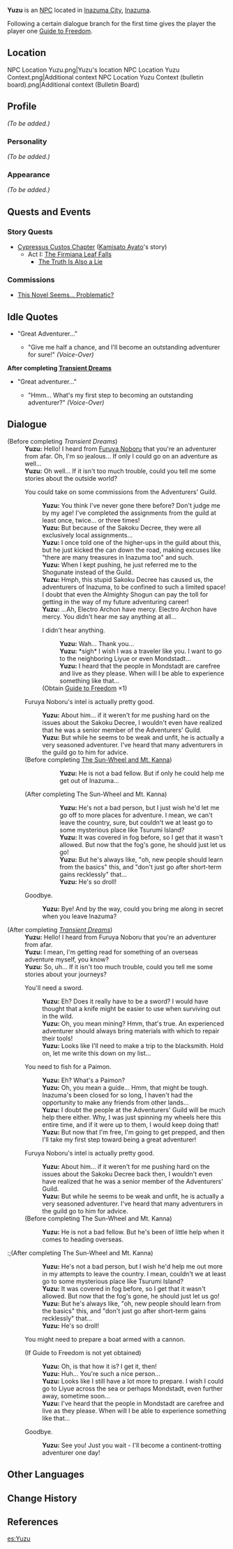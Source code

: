 {{Meta
<!-- REMOVE THIS TEMPLATE AFTER ADDING MISSING INFO -->
|missing_NPC_profile  = yes
}}
{{Character Infobox
|type             = NPC
|image            = NPC Yuzu.png
|region           = Inazuma
|affiliation      = Adventurers' Guild
|title            = Adventurer
|voiceEN          = [[imdb:nm3158889|Jennifer Sun Bell]]<ref name="Jennifer Sun Bell">Twitter: [https://twitter.com/jennifersunbell/status/1477077136938659840 EN VA Self Announcement]</ref>
|dialoguereward   = {{card|Guide to Freedom|1}}
}}
'''Yuzu''' {{Lang|ja=柚子}} is an [[NPC]] located in [[Inazuma City]], [[Inazuma]].

Following a certain dialogue branch for the first time gives the player the player one [[Guide to Freedom]].

==Location==
<gallery hideaddbutton="true" captionalign="center">
NPC Location Yuzu.png|Yuzu's location
NPC Location Yuzu Context.png|Additional context
NPC Location Yuzu Context (bulletin board).png|Additional context (Bulletin Board)
</gallery>

==Profile==
<!-- detailed story/lore information goes here -->
''(To be added.)''

===Personality===
''(To be added.)''

===Appearance===
''(To be added.)''

==Quests and Events==
===Story Quests===
* [[Cypressus Custos Chapter]] ([[Kamisato Ayato]]'s story)
** Act I: [[The Firmiana Leaf Falls]]
*** [[The Truth Is Also a Lie]]
===Commissions===
*[[This Novel Seems... Problematic?]]

==Idle Quotes==
* "Great Adventurer..." {{verify}}
**{{A|VO Yuzu 01.ogg}} "Give me half a chance, and I'll become an outstanding adventurer for sure!" ''(Voice-Over)''

'''After completing [[Transient Dreams]]'''
* "Great adventurer..."
**{{A|VO Yuzu 02.ogg}} "Hmm... What's my first step to becoming an outstanding adventurer?" ''(Voice-Over)''

==Dialogue==
{{Dialogue start}}
;(Before completing ''Transient Dreams'')
:'''Yuzu:''' Hello! I heard from [[Furuya Noboru]] that you're an adventurer from afar. Oh, I'm so jealous... If only I could go on an adventure as well...
:'''Yuzu:''' Oh well... If it isn't too much trouble, could you tell me some stories about the outside world?
:{{DIcon}} You could take on some commissions from the Adventurers' Guild.
::'''Yuzu:''' You think I've never gone there before? Don't judge me by my age! I've completed the assignments from the guild at least once, twice... or three times!
::'''Yuzu:''' But because of the Sakoku Decree, they were all exclusively local assignments...
::'''Yuzu:''' I once told one of the higher-ups in the guild about this, but he just kicked the can down the road, making excuses like "there are many treasures in Inazuma too" and such.
::'''Yuzu:''' When I kept pushing, he just referred me to the Shogunate instead of the Guild.
::'''Yuzu:''' Hmph, this stupid Sakoku Decree has caused us, the adventurers of Inazuma, to be confined to such a limited space! I doubt that even the Almighty Shogun can pay the toll for getting in the way of my future adventuring career!
::'''Yuzu:''' ...Ah, Electro Archon have mercy. Electro Archon have mercy. You didn't hear me say anything at all...
::{{DIcon|Reward}} I didn't hear anything.
:::'''Yuzu:''' Wah... Thank you...
:::'''Yuzu:''' *sigh* I wish I was a traveler like you. I want to go to the neighboring Liyue or even Mondstadt...
:::'''Yuzu:''' I heard that the people in Mondstadt are carefree and live as they please. When will I be able to experience something like that...
::;(Obtain [[Guide to Freedom]] ×1)
:{{DIcon}} Furuya Noboru's intel is actually pretty good.
::'''Yuzu:''' About him... if it weren't for me pushing hard on the issues about the Sakoku Decree, I wouldn't even have realized that he was a senior member of the Adventurers' Guild.
::'''Yuzu:''' But while he seems to be weak and unfit, he is actually a very seasoned adventurer. I've heard that many adventurers in the guild go to him for advice.
:;(Before completing [[The Sun-Wheel and Mt. Kanna]])
:::'''Yuzu:''' He is not a bad fellow. But if only he could help me get out of Inazuma...
:;(After completing The Sun-Wheel and Mt. Kanna)
:::'''Yuzu:''' He's not a bad person, but I just wish he'd let me go off to more places for adventure. I mean, we can't leave the country, sure, but couldn't we at least go to some mysterious place like Tsurumi Island?
:::'''Yuzu:''' It was covered in fog before, so I get that it wasn't allowed. But now that the fog's gone, he should just let us go!
:::'''Yuzu:''' But he's always like, "oh, new people should learn from the basics" this, and "don't just go after short-term gains recklessly" that...
:::'''Yuzu:''' He's so droll!
:{{DIcon}} Goodbye.
::'''Yuzu:''' Bye! And by the way, could you bring me along in secret when you leave Inazuma?

;(After completing ''[[Transient Dreams]]'')
:'''Yuzu:''' Hello! I heard from Furuya Noboru that you're an adventurer from afar.
:'''Yuzu:''' I mean, I'm getting read for something of an overseas adventure myself, you know?
:'''Yuzu:''' So, uh... If it isn't too much trouble, could you tell me some stories about your journeys?
:{{DIcon}} You'll need a sword.
::'''Yuzu:''' Eh? Does it really have to be a sword? I would have thought that a knife might be easier to use when surviving out in the wild.
::'''Yuzu:''' Oh, you mean mining? Hmm, that's true. An experienced adventurer should always bring materials with which to repair their tools!
::'''Yuzu:''' Looks like I'll need to make a trip to the blacksmith. Hold on, let me write this down on my list...
:{{DIcon}} You need to fish for a Paimon.
::'''Yuzu:''' Eh? What's a Paimon?
::'''Yuzu:''' Oh, you mean a guide... Hmm, that might be tough. Inazuma's been closed for so long, I haven't had the opportunity to make any friends from other lands...
::'''Yuzu:''' I doubt the people at the Adventurers' Guild will be much help there either. Why, I was just spinning my wheels here this entire time, and if it were up to them, I would keep doing that!
::'''Yuzu:''' But now that I'm free, I'm going to get prepped, and then I'll take my first step toward being a great adventurer!
:{{DIcon}} Furuya Noboru's intel is actually pretty good.
::'''Yuzu:''' About him... if it weren't for me pushing hard on the issues about the Sakoku Decree back then, I wouldn't even have realized that he was a senior member of the Adventurers' Guild.
::'''Yuzu:''' But while he seems to be weak and unfit, he is actually a very seasoned adventurer. I've heard that many adventurers in the guild go to him for advice.
:;(Before completing The Sun-Wheel and Mt. Kanna)
<!-- Got this alternative dialogue without completing The Sun-Wheel and Mt. Kanna -->
:::'''Yuzu:''' He is not a bad fellow. But he's been of little help when it comes to heading overseas.
:;(After completing The Sun-Wheel and Mt. Kanna)
:::'''Yuzu:''' He's not a bad person, but I wish he'd help me out more in my attempts to leave the country. I mean, couldn't we at least go to some mysterious place like Tsurumi Island?
:::'''Yuzu:''' It was covered in fog before, so I get that it wasn't allowed. But now that the fog's gone, he should just let us go!
:::'''Yuzu:''' But he's always like, "oh, new people should learn from the basics" this, and "don't just go after short-term gains recklessly" that...
:::'''Yuzu:''' He's so droll!
:{{DIcon|Reward}} You might need to prepare a boat armed with a cannon.
:;(If Guide to Freedom is not yet obtained)
<!-- Obtained Guide to Freedom before Transient Dreams and this option didn't show up -->
::'''Yuzu:''' Oh, is that how it is? I get it, then!
::'''Yuzu:''' Huh... You're such a nice person...
::'''Yuzu:''' Looks like I still have a lot more to prepare. I wish I could go to Liyue across the sea or perhaps Mondstadt, even further away, sometime soon...
::'''Yuzu:''' I've heard that the people in Mondstadt are carefree and live as they please. When will I be able to experience something like that...
:;(Obtain [[Guide to Freedom]] ×1)
:{{DIcon}} Goodbye.
::'''Yuzu:''' See you! Just you wait - I'll become a continent-trotting adventurer one day!
{{Dialogue end}}

==Other Languages==
{{Other Languages|default_hidden = 1
|en      = Yuzu
|zhs     = 柚子
|zhs_rm  = Yòuzi
|zht     = 柚子
|zht_rm  = Yòuzi
|ja      = 柚子
|ja_rm   = Yuzu
|ko      = 유즈
|ko_rm   = Yujeu
|es      = Yuzu
|fr      = Yuzu
|ru      = Юдзу
|th      = Yuzu
|vi      = Yuzu
|de      = Yuzu
|id      = Yuzu
|pt      = Yuzu
}}

==Change History==
{{Change History|2.0}}

==References==
{{Reflist}}
[[es:Yuzu]]
